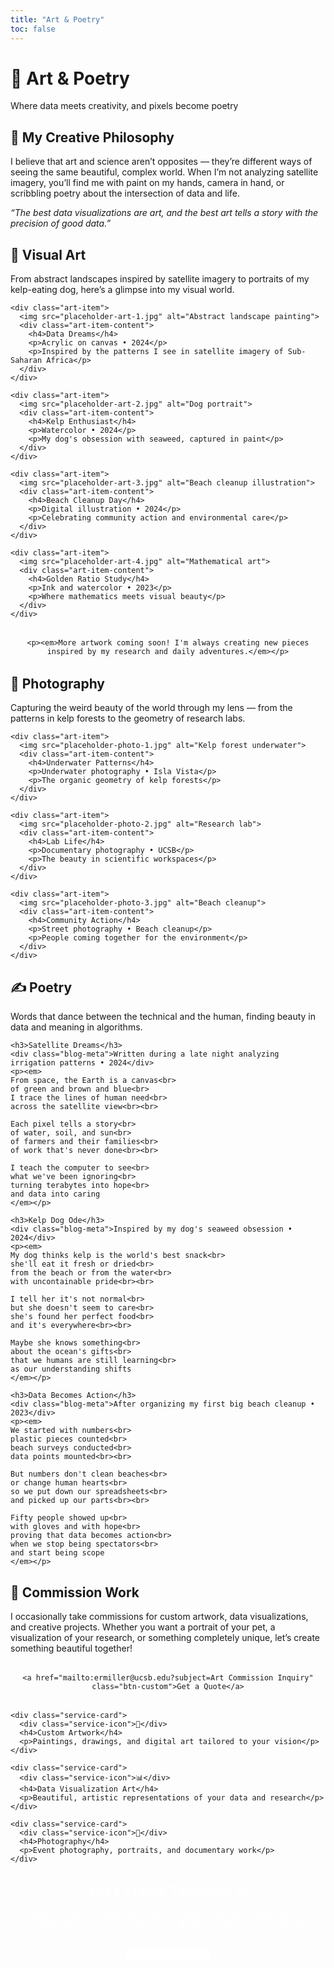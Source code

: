 ```yaml
---
title: "Art & Poetry"
toc: false
---
```


<div class="hero-section">
  <h1 class="hero-title">🎨 Art & Poetry</h1>
  <p class="hero-subtitle">Where data meets creativity, and pixels become poetry</p>
</div>

<div class="section-card">
  <h2>🌈 My Creative Philosophy</h2>
  <p>I believe that art and science aren't opposites — they're different ways of seeing the same beautiful, complex world. When I'm not analyzing satellite imagery, you'll find me with paint on my hands, camera in hand, or scribbling poetry about the intersection of data and life.</p>
  
  <p><em>"The best data visualizations are art, and the best art tells a story with the precision of good data."</em></p>
</div>

<div class="section-card">
  <h2>🎨 Visual Art</h2>
  <p>From abstract landscapes inspired by satellite imagery to portraits of my kelp-eating dog, here's a glimpse into my visual world.</p>
  
  <div class="art-grid">
    <div class="art-item">
      <img src="placeholder-art-1.jpg" alt="Abstract landscape painting">
      <div class="art-item-content">
        <h4>Data Dreams</h4>
        <p>Acrylic on canvas • 2024</p>
        <p>Inspired by the patterns I see in satellite imagery of Sub-Saharan Africa</p>
      </div>
    </div>
    
    <div class="art-item">
      <img src="placeholder-art-2.jpg" alt="Dog portrait">
      <div class="art-item-content">
        <h4>Kelp Enthusiast</h4>
        <p>Watercolor • 2024</p>
        <p>My dog's obsession with seaweed, captured in paint</p>
      </div>
    </div>
    
    <div class="art-item">
      <img src="placeholder-art-3.jpg" alt="Beach cleanup illustration">
      <div class="art-item-content">
        <h4>Beach Cleanup Day</h4>
        <p>Digital illustration • 2024</p>
        <p>Celebrating community action and environmental care</p>
      </div>
    </div>
    
    <div class="art-item">
      <img src="placeholder-art-4.jpg" alt="Mathematical art">
      <div class="art-item-content">
        <h4>Golden Ratio Study</h4>
        <p>Ink and watercolor • 2023</p>
        <p>Where mathematics meets visual beauty</p>
      </div>
    </div>
  </div>
  
  <div style="text-align: center; margin: 2rem 0;">
    <p><em>More artwork coming soon! I'm always creating new pieces inspired by my research and daily adventures.</em></p>
  </div>
</div>

<div class="section-card">
  <h2>📸 Photography</h2>
  <p>Capturing the weird beauty of the world through my lens — from the patterns in kelp forests to the geometry of research labs.</p>
  
  <div class="art-grid">
    <div class="art-item">
      <img src="placeholder-photo-1.jpg" alt="Kelp forest underwater">
      <div class="art-item-content">
        <h4>Underwater Patterns</h4>
        <p>Underwater photography • Isla Vista</p>
        <p>The organic geometry of kelp forests</p>
      </div>
    </div>
    
    <div class="art-item">
      <img src="placeholder-photo-2.jpg" alt="Research lab">
      <div class="art-item-content">
        <h4>Lab Life</h4>
        <p>Documentary photography • UCSB</p>
        <p>The beauty in scientific workspaces</p>
      </div>
    </div>
    
    <div class="art-item">
      <img src="placeholder-photo-3.jpg" alt="Beach cleanup">
      <div class="art-item-content">
        <h4>Community Action</h4>
        <p>Street photography • Beach cleanup</p>
        <p>People coming together for the environment</p>
      </div>
    </div>
  </div>
</div>

<div class="section-card">
  <h2>✍️ Poetry</h2>
  <p>Words that dance between the technical and the human, finding beauty in data and meaning in algorithms.</p>
  
  <div class="blog-post">
    <h3>Satellite Dreams</h3>
    <div class="blog-meta">Written during a late night analyzing irrigation patterns • 2024</div>
    <p><em>
    From space, the Earth is a canvas<br>
    of green and brown and blue<br>
    I trace the lines of human need<br>
    across the satellite view<br><br>
    
    Each pixel tells a story<br>
    of water, soil, and sun<br>
    of farmers and their families<br>
    of work that's never done<br><br>
    
    I teach the computer to see<br>
    what we've been ignoring<br>
    turning terabytes into hope<br>
    and data into caring
    </em></p>
  </div>
  
  <div class="blog-post">
    <h3>Kelp Dog Ode</h3>
    <div class="blog-meta">Inspired by my dog's seaweed obsession • 2024</div>
    <p><em>
    My dog thinks kelp is the world's best snack<br>
    she'll eat it fresh or dried<br>
    from the beach or from the water<br>
    with uncontainable pride<br><br>
    
    I tell her it's not normal<br>
    but she doesn't seem to care<br>
    she's found her perfect food<br>
    and it's everywhere<br><br>
    
    Maybe she knows something<br>
    about the ocean's gifts<br>
    that we humans are still learning<br>
    as our understanding shifts
    </em></p>
  </div>
  
  <div class="blog-post">
    <h3>Data Becomes Action</h3>
    <div class="blog-meta">After organizing my first big beach cleanup • 2023</div>
    <p><em>
    We started with numbers<br>
    plastic pieces counted<br>
    beach surveys conducted<br>
    data points mounted<br><br>
    
    But numbers don't clean beaches<br>
    or change human hearts<br>
    so we put down our spreadsheets<br>
    and picked up our parts<br><br>
    
    Fifty people showed up<br>
    with gloves and with hope<br>
    proving that data becomes action<br>
    when we stop being spectators<br>
    and start being scope
    </em></p>
  </div>
</div>

<div class="section-card">
  <h2>🎨 Commission Work</h2>
  <p>I occasionally take commissions for custom artwork, data visualizations, and creative projects. Whether you want a portrait of your pet, a visualization of your research, or something completely unique, let's create something beautiful together!</p>
  
  <div style="text-align: center; margin: 2rem 0;">
    <a href="mailto:ermiller@ucsb.edu?subject=Art Commission Inquiry" class="btn-custom">Get a Quote</a>
  </div>
  
  <div class="services-grid">
    <div class="service-card">
      <div class="service-icon">🎨</div>
      <h4>Custom Artwork</h4>
      <p>Paintings, drawings, and digital art tailored to your vision</p>
    </div>
    
    <div class="service-card">
      <div class="service-icon">📊</div>
      <h4>Data Visualization Art</h4>
      <p>Beautiful, artistic representations of your data and research</p>
    </div>
    
    <div class="service-card">
      <div class="service-icon">📸</div>
      <h4>Photography</h4>
      <p>Event photography, portraits, and documentary work</p>
    </div>
  </div>
</div>

<div class="fun-divider"></div>

<div class="section-card" style="text-align: center; background: linear-gradient(135deg, var(--creative-color), var(--accent-color)); color: white;">
  <h2 style="color: white;">Let's Create Together! ✨</h2>
  <p>Whether you're looking for custom artwork, want to collaborate on a creative project, or just want to chat about the intersection of art and science, I'd love to connect!</p>
  <a href="mailto:ermiller@ucsb.edu" class="btn-custom" style="background: white; color: var(--creative-color);">Start a Conversation</a>
</div>
